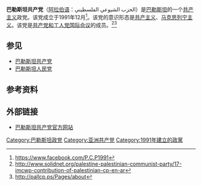 '''巴勒斯坦共产党'''（[[阿拉伯语|阿拉伯语]]：الحزب الشیوعي الفلسطیني）是[[巴勒斯坦|巴勒斯坦]]的一个[[共产主义|共产主义]]政党。该党成立于1991年12月<ref>https://www.facebook.com/P.C.P1991</ref>。该党的意识形态是[[共产主义|共产主义]]、[[马克思列宁主义|马克思列宁主义]]。该党是[[共产党和工人党国际会议|共产党和工人党国际会议]]的成员。<ref>http://www.solidnet.org/palestine-palestinian-communist-party/17-imcwp-contribution-of-palestinian-cp-en-ar{{Dead link|date=2018年9月 |bot=InternetArchiveBot |fix-attempted=yes }}</ref><ref>http://pallcp.ps/Pages/about</ref>

==参见==
*[[巴勒斯坦共产党|巴勒斯坦共产党]]
*[[巴勒斯坦人民党|巴勒斯坦人民党]]

==参考资料==
{{reflist}}

==外部链接==
*[http://pallcp.ps/ 巴勒斯坦共产党官方网站]

{{巴勒斯坦政黨}}

[[Category:巴勒斯坦政党|Category:巴勒斯坦政党]]
[[Category:亚洲共产党|Category:亚洲共产党]]
[[Category:1991年建立的政黨|Category:1991年建立的政黨]]